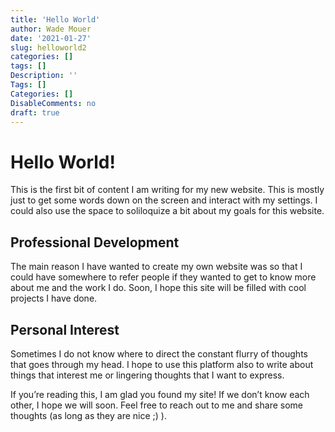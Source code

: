 ```yaml
---
title: 'Hello World'
author: Wade Mouer
date: '2021-01-27'
slug: helloworld2
categories: []
tags: []
Description: ''
Tags: []
Categories: []
DisableComments: no
draft: true
---
```

# Hello World!

This is the first bit of content I am writing for my new website. This is mostly just to get some words down on the screen and interact with my settings. I could also use the space to soliloquize a bit about my goals for this website. 

## Professional Development

The main reason I have wanted to create my own website was so that I could have somewhere to refer people if they wanted to get to know more about me and the work I do. Soon, I hope this site will be filled with cool projects I have done. 

## Personal Interest

Sometimes I do not know where to direct the constant flurry of thoughts that goes through my head. I hope to use this platform also to write about things that interest me or lingering thoughts that I want to express. 

If you're reading this, I am glad you found my site! If we don't know each other, I hope we will soon. Feel free to reach out to me and share some thoughts (as long as they are nice ;) ). 
